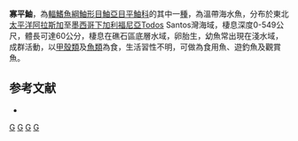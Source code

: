 {{Speciesbox
| taxon = Sebastes entomelas
| image = Widow rockfish in Soquel Canyon.jpg
| status = NE
| status_system = IUCN3.1
| binomial_authority = [[Jordan|Jordan]] & [[Gilbert|Gilbert]], 1880
| synonyms = *''Sebastichthys entomelas, Jordan & Gilbert, 1880''
}}

'''寡平鮋'''，為[[輻鰭魚綱|輻鰭魚綱]][[鮋形目|鮋形目]][[鮋亞目|鮋亞目]][[平鮋科|平鮋科]]的其中一[[種|種]]，為溫帶海水魚，分布於東北[[太平洋|太平洋]][[阿拉斯加|阿拉斯加]]至[[墨西哥|墨西哥]][[下加利福尼亞|下加利福尼亞]]Todos Santos灣海域，棲息深度0-549公尺，體長可達60公分，棲息在礁石區底層水域，卵胎生，幼魚常出現在淺水域，成群活動，以[[甲殼類|甲殼類]]及[[魚類|魚類]]為食，生活習性不明，可做為食用魚、遊釣魚及觀賞魚。

==参考文献==
*{{FishBase_species|genus=Sebastes|species=entomelas|year=2014|month=6}}

{{taxonbar}}
[[Category:食用魚|G]]
[[Category:觀賞魚|G]]
[[Category:平鮋屬|G]]
[[Category:1880年描述的魚類|G]]